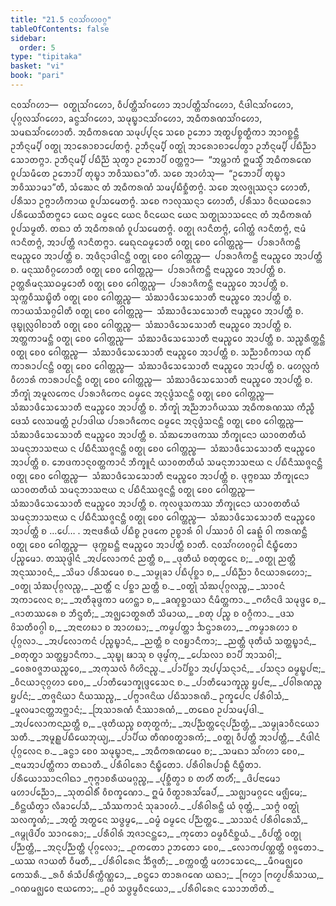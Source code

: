 ```yaml
---
title: "21.5 ᨶᩅᩈᩘᨣᩉᩅᨣ᩠ᨣ"
tableOfContents: false
sidebar:
  order: 5
type: "tipitaka"
basket: "vi"
book: "pari"
---
```



<DynamicBreadcrumb />

<Division number="501" book="pari">

<Paragraph number="2434" book="pari">
ᨶᩅᩈᩘᨣᩉᩣ—  ᩅᨲ᩠ᨳᩩᩈᩘᨣᩉᩮᩣ, ᩅᩥᨸᨲ᩠ᨲᩥᩈᩘᨣᩉᩮᩣ ᩋᩣᨸᨲ᩠ᨲᩥᩈᩘᨣᩉᩮᩣ, ᨶᩥᨴᩤᨶᩈᩘᨣᩉᩮᩣ, ᨸᩩᨣ᩠ᨣᩃᩈᩘᨣᩉᩮᩣ, ᨡᨶ᩠ᨵᩈᩘᨣᩉᩮᩣ, ᩈᨾᩩᨭ᩠ᨮᩣᨶᩈᩘᨣᩉᩮᩣ, ᩋᨵᩥᨠᩁᨱᩈᩘᨣᩉᩮᩣ, ᩈᨾᨳᩈᩘᨣᩉᩮᩣᨲᩥ.
</Paragraph>

<Paragraph number="2435" book="pari">
ᩋᨵᩥᨠᩁᨱᩮ ᩈᨾᩩᨸ᩠ᨸᨶ᩠ᨶᩮ ᩈᨧᩮ ᩏᨽᩮᩣ ᩋᨲ᩠ᨳᨸᨧ᩠ᨧᨲ᩠ᨳᩥᨠᩣ ᩋᩣᨣᨧ᩠ᨨᨶ᩠ᨲᩥ ᩏᨽᩥᨶ᩠ᨶᨾ᩠ᨸᩥ ᩅᨲ᩠ᨳᩩ ᩋᩣᩁᩮᩣᨧᩣᨸᩮᨲᨻ᩠ᨻᩴ. ᩏᨽᩥᨶ᩠ᨶᨾ᩠ᨸᩥ ᩅᨲ᩠ᨳᩩᩴ ᩋᩣᩁᩮᩣᨧᩣᨸᩮᨲ᩠ᩅᩣ ᩏᨽᩥᨶ᩠ᨶᨾ᩠ᨸᩥ ᨸᨭᩥᨬ᩠ᨬᩣ ᩈᩮᩣᨲᨻ᩠ᨻᩣ. ᩏᨽᩥᨶ᩠ᨶᨾ᩠ᨸᩥ ᨸᨭᩥᨬ᩠ᨬᩴ ᩈᩩᨲ᩠ᩅᩣ ᩏᨽᩮᩣᨸᩥ ᩅᨲ᩠ᨲᨻ᩠ᨻᩣ—  “ᩋᨾ᩠ᩉᩣᨠᩴ ᩍᨾᩈ᩠ᨾᩥᩴ ᩋᨵᩥᨠᩁᨱᩮ ᩅᩪᨸᩈᨾᩥᨲᩮ ᩏᨽᩮᩣᨸᩥ ᨲᩩᨭ᩠ᨮᩣ ᨽᩅᩥᩔᨳᩣ”ᨲᩥ. ᩈᨧᩮ ᩋᩣᩉᩴᩈᩩ—  “ᩏᨽᩮᩣᨸᩥ ᨲᩩᨭ᩠ᨮᩣ ᨽᩅᩥᩔᩣᨾᩣ”ᨲᩥ, ᩈᩴᨥᩮᨶ ᨲᩴ ᩋᨵᩥᨠᩁᨱᩴ ᩈᨾ᩠ᨸᨭᩥᨧ᩠ᨨᩥᨲᨻ᩠ᨻᩴ. ᩈᨧᩮ ᩋᩃᨩ᩠ᨩᩩᩔᨶ᩠ᨶᩣ ᩉᩮᩣᨲᩥ, ᨸᩁᩥᩈᩣ ᩏᨻ᩠ᨻᩣᩉᩥᨠᩣᨿ ᩅᩪᨸᩈᨾᩮᨲᨻ᩠ᨻᩴ. ᩈᨧᩮ ᨻᩣᩃᩩᩔᨶ᩠ᨶᩣ ᩉᩮᩣᨲᩥ, ᨸᩁᩥᩈᩣ ᩅᩥᨶᨿᨵᩁᩮᩣ ᨸᩁᩥᨿᩮᩈᩥᨲᨻ᩠ᨻᩮᩣ ᨿᩮᨶ ᨵᨾ᩠ᨾᩮᨶ ᨿᩮᨶ ᩅᩥᨶᨿᩮᨶ ᨿᩮᨶ ᩈᨲ᩠ᨳᩩᩈᩣᩈᨶᩮᨶ ᨲᩴ ᩋᨵᩥᨠᩁᨱᩴ ᩅᩪᨸᩈᨾ᩠ᨾᨲᩥ. ᨲᨳᩣ ᨲᩴ ᩋᨵᩥᨠᩁᨱᩴ ᩅᩪᨸᩈᨾᩮᨲᨻ᩠ᨻᩴ.
</Paragraph>

<Paragraph number="2436" book="pari">
ᩅᨲ᩠ᨳᩩ ᨩᩣᨶᩥᨲᨻ᩠ᨻᩴ, ᨣᩮᩤᨲ᩠ᨲᩴ ᨩᩣᨶᩥᨲᨻ᩠ᨻᩴ, ᨶᩣᨾᩴ ᨩᩣᨶᩥᨲᨻ᩠ᨻᩴ, ᩋᩣᨸᨲ᩠ᨲᩥ ᨩᩣᨶᩥᨲᨻ᩠ᨻᩣ.
</Paragraph>

<Paragraph number="2437" book="pari">
ᨾᩮᨳᩩᨶᨵᨾ᩠ᨾᩮᩣᨲᩥ ᩅᨲ᩠ᨳᩩ ᨧᩮᩅ ᨣᩮᩤᨲ᩠ᨲᨬ᩠ᨧ—  ᨸᩣᩁᩣᨩᩥᨠᨶ᩠ᨲᩥ ᨶᩣᨾᨬ᩠ᨧᩮᩅ ᩋᩣᨸᨲ᩠ᨲᩥ ᨧ.
</Paragraph>

<Paragraph number="2438" book="pari">
ᩋᨴᩥᨶ᩠ᨶᩣᨴᩤᨶᨶ᩠ᨲᩥ ᩅᨲ᩠ᨳᩩ ᨧᩮᩅ ᨣᩮᩤᨲ᩠ᨲᨬ᩠ᨧ—  ᨸᩣᩁᩣᨩᩥᨠᨶ᩠ᨲᩥ ᨶᩣᨾᨬ᩠ᨧᩮᩅ ᩋᩣᨸᨲ᩠ᨲᩥ ᨧ.
</Paragraph>

<Paragraph number="2439" book="pari">
ᨾᨶᩩᩔᩅᩥᨣ᩠ᨣᩉᩮᩣᨲᩥ ᩅᨲ᩠ᨳᩩ ᨧᩮᩅ ᨣᩮᩤᨲ᩠ᨲᨬ᩠ᨧ—  ᨸᩣᩁᩣᨩᩥᨠᨶ᩠ᨲᩥ ᨶᩣᨾᨬ᩠ᨧᩮᩅ ᩋᩣᨸᨲ᩠ᨲᩥ ᨧ.
</Paragraph>

<Paragraph number="2440" book="pari">
ᩏᨲ᩠ᨲᩁᩥᨾᨶᩩᩔᨵᨾ᩠ᨾᩮᩣᨲᩥ ᩅᨲ᩠ᨳᩩ ᨧᩮᩅ ᨣᩮᩤᨲ᩠ᨲᨬ᩠ᨧ—  ᨸᩣᩁᩣᨩᩥᨠᨶ᩠ᨲᩥ ᨶᩣᨾᨬ᩠ᨧᩮᩅ ᩋᩣᨸᨲ᩠ᨲᩥ ᨧ.
</Paragraph>

<Paragraph number="2441" book="pari">
ᩈᩩᨠ᩠ᨠᩅᩥᩔᨭ᩠ᨮᩦᨲᩥ ᩅᨲ᩠ᨳᩩ ᨧᩮᩅ ᨣᩮᩤᨲ᩠ᨲᨬ᩠ᨧ—  ᩈᩴᨥᩣᨴᩥᩈᩮᩈᩮᩣᨲᩥ ᨶᩣᨾᨬ᩠ᨧᩮᩅ ᩋᩣᨸᨲ᩠ᨲᩥ ᨧ.
</Paragraph>

<Paragraph number="2442" book="pari">
ᨠᩣᨿᩈᩴᩈᨣ᩠ᨣᩮᩤᨲᩥ ᩅᨲ᩠ᨳᩩ ᨧᩮᩅ ᨣᩮᩤᨲ᩠ᨲᨬ᩠ᨧ—  ᩈᩴᨥᩣᨴᩥᩈᩮᩈᩮᩣᨲᩥ ᨶᩣᨾᨬ᩠ᨧᩮᩅ ᩋᩣᨸᨲ᩠ᨲᩥ ᨧ.
</Paragraph>

<Paragraph number="2443" book="pari">
ᨴᩩᨭ᩠ᨮᩩᩃᩖᩅᩤᨧᩣᨲᩥ ᩅᨲ᩠ᨳᩩ ᨧᩮᩅ ᨣᩮᩤᨲ᩠ᨲᨬ᩠ᨧ—  ᩈᩴᨥᩣᨴᩥᩈᩮᩈᩮᩣᨲᩥ ᨶᩣᨾᨬ᩠ᨧᩮᩅ ᩋᩣᨸᨲ᩠ᨲᩥ ᨧ.
</Paragraph>

<Paragraph number="2444" book="pari">
ᩋᨲ᩠ᨲᨠᩣᨾᨶ᩠ᨲᩥ ᩅᨲ᩠ᨳᩩ ᨧᩮᩅ ᨣᩮᩤᨲ᩠ᨲᨬ᩠ᨧ—  ᩈᩴᨥᩣᨴᩥᩈᩮᩈᩮᩣᨲᩥ ᨶᩣᨾᨬ᩠ᨧᩮᩅ ᩋᩣᨸᨲ᩠ᨲᩥ ᨧ.
</Paragraph>

<Paragraph number="2445" book="pari">
ᩈᨬ᩠ᨧᩁᩥᨲ᩠ᨲᨶ᩠ᨲᩥ ᩅᨲ᩠ᨳᩩ ᨧᩮᩅ ᨣᩮᩤᨲ᩠ᨲᨬ᩠ᨧ—  ᩈᩴᨥᩣᨴᩥᩈᩮᩈᩮᩣᨲᩥ ᨶᩣᨾᨬ᩠ᨧᩮᩅ ᩋᩣᨸᨲ᩠ᨲᩥ ᨧ.
</Paragraph>

<Paragraph number="2446" book="pari">
ᩈᨬ᩠ᨬᩣᨧᩥᨠᩣᨿ ᨠᩩᨭᩥᩴ ᨠᩣᩁᩣᨸᨶᨶ᩠ᨲᩥ ᩅᨲ᩠ᨳᩩ ᨧᩮᩅ ᨣᩮᩤᨲ᩠ᨲᨬ᩠ᨧ—  ᩈᩴᨥᩣᨴᩥᩈᩮᩈᩮᩣᨲᩥ ᨶᩣᨾᨬ᩠ᨧᩮᩅ ᩋᩣᨸᨲ᩠ᨲᩥ ᨧ.
</Paragraph>

<Paragraph number="2447" book="pari">
ᨾᩉᩃᩖᨠᩴ ᩅᩥᩉᩣᩁᩴ ᨠᩣᩁᩣᨸᨶᨶ᩠ᨲᩥ ᩅᨲ᩠ᨳᩩ ᨧᩮᩅ ᨣᩮᩤᨲ᩠ᨲᨬ᩠ᨧ—  ᩈᩴᨥᩣᨴᩥᩈᩮᩈᩮᩣᨲᩥ ᨶᩣᨾᨬ᩠ᨧᩮᩅ ᩋᩣᨸᨲ᩠ᨲᩥ ᨧ.
</Paragraph>

<Paragraph number="2448" book="pari">
ᨽᩥᨠ᩠ᨡᩩᩴ ᩋᨾᩪᩃᨠᩮᨶ ᨸᩣᩁᩣᨩᩥᨠᩮᨶ ᨵᨾ᩠ᨾᩮᨶ ᩋᨶᩩᨴ᩠ᨵᩴᩈᨶᨶ᩠ᨲᩥ ᩅᨲ᩠ᨳᩩ ᨧᩮᩅ ᨣᩮᩤᨲ᩠ᨲᨬ᩠ᨧ—  ᩈᩴᨥᩣᨴᩥᩈᩮᩈᩮᩣᨲᩥ ᨶᩣᨾᨬ᩠ᨧᩮᩅ ᩋᩣᨸᨲ᩠ᨲᩥ ᨧ.
</Paragraph>

<Paragraph number="2449" book="pari">
ᨽᩥᨠ᩠ᨡᩩᩴ ᩋᨬ᩠ᨬᨽᩣᨣᩥᨿᩔ ᩋᨵᩥᨠᩁᨱᩔ ᨠᩥᨬ᩠ᨧᩥ ᨴᩮᩈᩴ ᩃᩮᩈᨾᨲ᩠ᨲᩴ ᩏᨸᩣᨴᩤᨿ ᨸᩣᩁᩣᨩᩥᨠᩮᨶ ᨵᨾ᩠ᨾᩮᨶ ᩋᨶᩩᨴ᩠ᨵᩴᩈᨶᨶ᩠ᨲᩥ ᩅᨲ᩠ᨳᩩ ᨧᩮᩅ ᨣᩮᩤᨲ᩠ᨲᨬ᩠ᨧ—  ᩈᩴᨥᩣᨴᩥᩈᩮᩈᩮᩣᨲᩥ ᨶᩣᨾᨬ᩠ᨧᩮᩅ ᩋᩣᨸᨲ᩠ᨲᩥ ᨧ.
</Paragraph>

<Paragraph number="2450" book="pari">
ᩈᩴᨥᨽᩮᨴᨠᩔ ᨽᩥᨠ᩠ᨡᩩᨶᩮᩣ ᨿᩣᩅᨲᨲᩥᨿᩴ ᩈᨾᨶᩩᨽᩣᩈᨶᩣᨿ ᨶ ᨸᨭᩥᨶᩥᩔᨩ᩠ᨩᨶᨶ᩠ᨲᩥ ᩅᨲ᩠ᨳᩩ ᨧᩮᩅ ᨣᩮᩤᨲ᩠ᨲᨬ᩠ᨧ—  ᩈᩴᨥᩣᨴᩥᩈᩮᩈᩮᩣᨲᩥ ᨶᩣᨾᨬ᩠ᨧᩮᩅ ᩋᩣᨸᨲ᩠ᨲᩥ ᨧ.
</Paragraph>

<Paragraph number="2451" book="pari">
ᨽᩮᨴᨠᩣᨶᩩᩅᨲ᩠ᨲᨠᩣᨶᩴ ᨽᩥᨠ᩠ᨡᩪᨶᩴ ᨿᩣᩅᨲᨲᩥᨿᩴ ᩈᨾᨶᩩᨽᩣᩈᨶᩣᨿ ᨶ ᨸᨭᩥᨶᩥᩔᨩ᩠ᨩᨶᨶ᩠ᨲᩥ ᩅᨲ᩠ᨳᩩ ᨧᩮᩅ ᨣᩮᩤᨲ᩠ᨲᨬ᩠ᨧ—  ᩈᩴᨥᩣᨴᩥᩈᩮᩈᩮᩣᨲᩥ ᨶᩣᨾᨬ᩠ᨧᩮᩅ ᩋᩣᨸᨲ᩠ᨲᩥ ᨧ.
</Paragraph>

<Paragraph number="2452" book="pari">
ᨴᩩᨻ᩠ᨻᨧᩔ ᨽᩥᨠ᩠ᨡᩩᨶᩮᩣ ᨿᩣᩅᨲᨲᩥᨿᩴ ᩈᨾᨶᩩᨽᩣᩈᨶᩣᨿ ᨶ ᨸᨭᩥᨶᩥᩔᨩ᩠ᨩᨶᨶ᩠ᨲᩥ ᩅᨲ᩠ᨳᩩ ᨧᩮᩅ ᨣᩮᩤᨲ᩠ᨲᨬ᩠ᨧ—  ᩈᩴᨥᩣᨴᩥᩈᩮᩈᩮᩣᨲᩥ ᨶᩣᨾᨬ᩠ᨧᩮᩅ ᩋᩣᨸᨲ᩠ᨲᩥ ᨧ.
</Paragraph>

<Paragraph number="2453" book="pari">
ᨠᩩᩃᨴᩪᩈᨠᩔ ᨽᩥᨠ᩠ᨡᩩᨶᩮᩣ ᨿᩣᩅᨲᨲᩥᨿᩴ ᩈᨾᨶᩩᨽᩣᩈᨶᩣᨿ ᨶ ᨸᨭᩥᨶᩥᩔᨩ᩠ᨩᨶᨶ᩠ᨲᩥ ᩅᨲ᩠ᨳᩩ ᨧᩮᩅ ᨣᩮᩤᨲ᩠ᨲᨬ᩠ᨧ—  ᩈᩴᨥᩣᨴᩥᩈᩮᩈᩮᩣᨲᩥ ᨶᩣᨾᨬ᩠ᨧᩮᩅ ᩋᩣᨸᨲ᩠ᨲᩥ ᨧ …ᨸᩮ… .
</Paragraph>

<Paragraph number="2454" book="pari">
ᩋᨶᩣᨴᩁᩥᨿᩴ ᨸᨭᩥᨧ᩠ᨧ ᩏᨴᨠᩮ ᩏᨧ᩠ᨧᩣᩁᩴ ᩅᩤ ᨸᩔᩣᩅᩴ ᩅᩤ ᨡᩮᩊᩴ ᩅᩤ ᨠᩁᨱᨶ᩠ᨲᩥ ᩅᨲ᩠ᨳᩩ ᨧᩮᩅ ᨣᩮᩤᨲ᩠ᨲᨬ᩠ᨧ—  ᨴᩩᨠ᩠ᨠᨭᨶ᩠ᨲᩥ ᨶᩣᨾᨬ᩠ᨧᩮᩅ ᩋᩣᨸᨲ᩠ᨲᩥ ᨧᩣᨲᩥ.

</Paragraph>
</Division>

<Paragraph number="2455" type="center" book="pari">
ᨶᩅᩈᩘᨣᩉᩅᨣ᩠ᨣᩮᩤ ᨶᩥᨭ᩠ᨮᩥᨲᩮᩣ ᨸᨬ᩠ᨧᨾᩮᩣ.



</Paragraph>

<Paragraph number="2456" type="center" book="pari">
ᨲᩔᩩᨴ᩠ᨴᩤᨶᩴ


</Paragraph>

<Paragraph number="2457" type="verses" book="pari">
_ᩋᨸᩃᩮᩣᨠᨶᩴ ᨬᨲ᩠ᨲᩥ ᨧ,_  
_ᨴᩩᨲᩥᨿᩴ ᨧᨲᩩᨲ᩠ᨳᩮᨶ ᨧ;_  
_ᩅᨲ᩠ᨳᩩ ᨬᨲ᩠ᨲᩥ ᩋᨶᩩᩔᩣᩅᨶᩴ,_  
_ᩈᩦᨾᩣ ᨸᩁᩥᩈᨾᩮᩅ ᨧ._  

</Paragraph>

<Paragraph number="2458" type="verses" book="pari">
_ᩈᨾ᩠ᨾᩩᨡᩣ ᨸᨭᩥᨸᩩᨧ᩠ᨨᩣ ᨧ,_  
_ᨸᨭᩥᨬ᩠ᨬᩣ ᩅᩥᨶᨿᩣᩁᩉᩮᩣ;_  
_ᩅᨲ᩠ᨳᩩ ᩈᩴᨥᨸᩩᨣ᩠ᨣᩃᨬ᩠ᨧ,_  
_ᨬᨲ᩠ᨲᩥᩴ ᨶ ᨸᨧ᩠ᨨᩣ ᨬᨲ᩠ᨲᩥ ᨧ._  

</Paragraph>

<Paragraph number="2459" type="verses" book="pari">
_ᩅᨲ᩠ᨳᩩᩴ ᩈᩴᨥᨸᩩᨣ᩠ᨣᩃᨬ᩠ᨧ,_  
_ᩈᩣᩅᨶᩴ ᩋᨠᩣᩃᩮᨶ ᨧ;_  
_ᩋᨲᩥᨡᩩᨴ᩠ᨴᨠᩣ ᨾᩉᨶ᩠ᨲᩣ ᨧ,_  
_ᨡᨱ᩠ᨯᨧ᩠ᨨᩣᨿᩣ ᨶᩥᨾᩥᨲ᩠ᨲᨠᩣ._  

</Paragraph>

<Paragraph number="2460" type="verses" book="pari">
_ᨻᩉᩥᨶᨴᩦ ᩈᨾᩩᨴ᩠ᨴᩮ ᨧ,_  
_ᨩᩣᨲᩔᩁᩮ ᨧ ᨽᩥᨶ᩠ᨴᨲᩥ;_  
_ᩋᨩ᩠ᨫᩮᩣᨲ᩠ᨳᩁᨲᩥ ᩈᩦᨾᩣᨿ,_  
_ᨧᨲᩩ ᨸᨬ᩠ᨧ ᨧ ᩅᨣ᩠ᨣᩥᨠᩣ._  

</Paragraph>

<Paragraph number="2461" type="verses" book="pari">
_ᨴᩈ ᩅᩦᩈᨲᩥᩅᨣ᩠ᨣᩤ ᨧ,_  
_ᩋᨶᩣᩉᨭᩣ ᨧ ᩋᩣᩉᨭᩣ;_  
_ᨠᨾ᩠ᨾᨸᨲ᩠ᨲᩣ ᨨᨶ᩠ᨴᩣᩁᩉᩣ,_  
_ᨠᨾ᩠ᨾᩣᩁᩉᩣ ᨧ ᨸᩩᨣ᩠ᨣᩃᩣ._  

</Paragraph>

<Paragraph number="2462" type="verses" book="pari">
_ᩋᨸᩃᩮᩣᨠᨶᩴ ᨸᨬ᩠ᨧᨭ᩠ᨮᩣᨶᩴ,_  
_ᨬᨲ᩠ᨲᩥ ᨧ ᨶᩅᨮᩣᨶᩥᨠᩣ;_  
_ᨬᨲ᩠ᨲᩥ ᨴᩩᨲᩥᨿᩴ ᩈᨲ᩠ᨲᨭ᩠ᨮᩣᨶᩴ,_  
_ᨧᨲᩩᨲ᩠ᨳᩣ ᩈᨲ᩠ᨲᨮᩣᨶᩥᨠᩣ._  

</Paragraph>

<Paragraph number="2463" type="verses" book="pari">
_ᩈᩩᨭ᩠ᨮᩩ ᨹᩣᩈᩩ ᨧ ᨴᩩᨾ᩠ᨾᩘᨠᩩ,_  
_ᨸᩮᩈᩃᩣ ᨧᩣᨸᩥ ᩋᩣᩈᩅᩤ;_  
_ᩅᩮᩁᩅᨩ᩠ᨩᨽᨿᨬ᩠ᨧᩮᩅ,_  
_ᩋᨠᩩᩈᩃᩴ ᨣᩥᩉᩦᨶᨬ᩠ᨧ._  

</Paragraph>

<Paragraph number="2464" type="verses" book="pari">
_ᨸᩣᨸᩥᨧ᩠ᨨᩣ ᩋᨸ᩠ᨸᩈᨶ᩠ᨶᩣᨶᩴ,_  
_ᨸᩈᨶ᩠ᨶᩣ ᨵᨾ᩠ᨾᨭ᩠ᨮᨸᨶᩣ;_  
_ᩅᩥᨶᨿᩣᨶᩩᨣ᩠ᨣᩉᩣ ᨧᩮᩅ,_  
_ᨸᩣᨲᩥᨾᩮᩣᨠ᩠ᨡᩩᨴ᩠ᨴᩮᩈᩮᨶ ᨧ._  

</Paragraph>

<Paragraph number="2465" type="verses" book="pari">
_ᨸᩣᨲᩥᨾᩮᩣᨠ᩠ᨡᨬ᩠ᨧ ᨮᨸᨶᩣ,_  
_ᨸᩅᩤᩁᨱᨬ᩠ᨧ ᨮᨸᨶᩴ;_  
_ᨲᨩ᩠ᨩᨶᩦᨿᩣ ᨶᩥᨿᩔᨬ᩠ᨧ,_  
_ᨸᨻ᩠ᨻᩣᨩᨶᩦᨿ ᨸᨭᩥᩈᩣᩁᨱᩦ._  

</Paragraph>

<Paragraph number="2466" type="verses" book="pari">
ᩏᨠ᩠ᨡᩮᨸᨶ ᨸᩁᩥᩅᩤᩈᩴ,_  
_ᨾᩪᩃᨾᩣᨶᨲ᩠ᨲᩋᨻ᩠ᨽᩣᨶᩴ;_  
_ᩒᩈᩣᩁᨱᩴ ᨶᩥᩔᩣᩁᨱᩴ,_  
_ᨲᨳᩮᩅ ᩏᨸᩈᨾ᩠ᨸᨴᩤ._  

</Paragraph>

<Paragraph number="2467" type="verses" book="pari">
_ᩋᨸᩃᩮᩣᨠᨶᨬᨲ᩠ᨲᩥ ᨧ,_  
_ᨴᩩᨲᩥᨿᨬ᩠ᨧ ᨧᨲᩩᨲ᩠ᨳᨠᩴ;_  
_ᩋᨸᨬ᩠ᨬᨲ᩠ᨲᩮᨶᩩᨸᨬ᩠ᨬᨲ᩠ᨲᩴ,_  
_ᩈᨾ᩠ᨾᩩᨡᩣᩅᩥᨶᨿᩮᩣ ᩈᨲᩥ._  

</Paragraph>

<Paragraph number="2468" type="verses" book="pari">
_ᩋᨾᩪᩊ᩠ᩉᨸᨭᩥᨿᩮᨽᩩᨿ᩠ᨿ,_  
_ᨸᩣᨸᩥᨿ ᨲᩥᨱᩅᨲ᩠ᨳᩣᩁᨠᩴ;_  
_ᩅᨲ᩠ᨳᩩ ᩅᩥᨸᨲ᩠ᨲᩥ ᩋᩣᨸᨲ᩠ᨲᩥ,_  
_ᨶᩥᨴᩤᨶᩴ ᨸᩩᨣ᩠ᨣᩃᩮᨶ ᨧ._  

</Paragraph>

<Paragraph number="2469" type="verses" book="pari">
_ᨡᨶ᩠ᨵᩣ ᨧᩮᩅ ᩈᨾᩩᨭ᩠ᨮᩣᨶᩣ,_  
_ᩋᨵᩥᨠᩁᨱᨾᩮᩅ ᨧ;_  
_ᩈᨾᨳᩣ ᩈᩘᨣᩉᩣ ᨧᩮᩅ,_  
_ᨶᩣᨾᩋᩣᨸᨲ᩠ᨲᩥᨠᩣ ᨲᨳᩣᨲᩥ._  


</Paragraph>

<Paragraph number="2470" type="center" book="pari">
ᨸᩁᩥᩅᩤᩁᩮᩣ ᨶᩥᨭ᩠ᨮᩥᨲᩮᩣ.



</Paragraph>

<Paragraph number="2471" type="center" book="pari">
ᨸᩁᩥᩅᩤᩁᨸᩣᩊᩥ ᨶᩥᨭ᩠ᨮᩥᨲᩣ.



</Paragraph>

<Paragraph number="2472" type="center" book="pari">
ᨸᩁᩥᨿᩮᩣᩈᩣᨶᨣᩤᨳᩣ


</Paragraph>

<Paragraph number="2473" type="verses" book="pari">
_ᨻᩩᨻ᩠ᨻᩣᨧᩁᩥᨿᨾᨣ᩠ᨣᨬ᩠ᨧ,_  
_ᨸᩩᨧ᩠ᨨᩥᨲ᩠ᩅᩣ ᨧ ᨲᩉᩥᩴ ᨲᩉᩥᩴ;_  
_ᨴᩦᨸᨶᩣᨾᩮᩣ ᨾᩉᩣᨸᨬ᩠ᨬᩮᩣ,_  
_ᩈᩩᨲᨵᩤᩁᩥᩴ ᩅᩥᨧᨠ᩠ᨡᨱᩮᩣ._  

</Paragraph>

<Paragraph number="2474" type="verses" book="pari">
ᩍᨾᩴ ᩅᩥᨲ᩠ᨳᩣᩁᩈᩘᨡᩮᨸᩴ,_  
_ᩈᨩ᩠ᨫᩣᨾᨣ᩠ᨣᩮᨶ ᨾᨩ᩠ᨫᩥᨾᩮ;_  
_ᨧᩥᨶ᩠ᨲᨿᩥᨲ᩠ᩅᩣ ᩃᩥᨡᩣᨸᩮᩈᩥ,_  
_ᩈᩥᩔᨠᩣᨶᩴ ᩈᩩᨡᩣᩅᩉᩴ._  

</Paragraph>

<Paragraph number="2475" type="verses" book="pari">
_ᨸᩁᩥᩅᩤᩁᨶ᩠ᨲᩥ ᨿᩴ ᩅᩩᨲ᩠ᨲᩴ,_  
_ᩈᨻ᩠ᨻᩴ ᩅᨲ᩠ᨳᩩᩴ ᩈᩃᨠ᩠ᨡᨱᩴ;_  
_ᩋᨲ᩠ᨳᩴ ᩋᨲ᩠ᨳᩮᨶ ᩈᨴ᩠ᨵᨾ᩠ᨾᩮ,_  
_ᨵᨾ᩠ᨾᩴ ᨵᨾ᩠ᨾᩮᨶ ᨸᨬ᩠ᨬᨲ᩠ᨲᩮ._  

</Paragraph>

<Paragraph number="2476" type="verses" book="pari">
_ᩈᩣᩈᨶᩴ ᨸᩁᩥᩅᩤᩁᩮᩈᩥ,_  
_ᨩᨾ᩠ᨻᩩᨴᩦᨸᩴᩅ ᩈᩣᨣᩁᩮᩣ;_  
_ᨸᩁᩥᩅᩤᩁᩴ ᩋᨩᩣᨶᨶ᩠ᨲᩮᩣ,_  
_ᨠᩩᨲᩮᩣ ᨵᨾ᩠ᨾᩅᩥᨶᩥᨧ᩠ᨨᨿᩴ._  

</Paragraph>

<Paragraph number="2477" type="verses" book="pari">
_ᩅᩥᨸᨲ᩠ᨲᩥ ᩅᨲ᩠ᨳᩩ ᨸᨬ᩠ᨬᨲ᩠ᨲᩥ,_  
_ᩋᨶᩩᨸᨬ᩠ᨬᨲ᩠ᨲᩥ ᨸᩩᨣ᩠ᨣᩃᩮᩣ;_  
_ᩑᨠᨲᩮᩣ ᩏᨽᨲᩮᩣ ᨧᩮᩅ,_  
_ᩃᩮᩣᨠᨸᨱ᩠ᨱᨲ᩠ᨲᩥ ᩅᨩ᩠ᨩᨲᩮᩣ._  

</Paragraph>

<Paragraph number="2478" type="verses" book="pari">
_ᨿᩔ ᨩᩣᨿᨲᩥ ᩅᩥᨾᨲᩥ,_  
_ᨸᩁᩥᩅᩤᩁᩮᨶ ᨨᩥᨩ᩠ᨩᨲᩥ;_  
_ᨧᨠ᩠ᨠᩅᨲ᩠ᨲᩥ ᨾᩉᩣᩈᩮᨶᩮ,_  
_ᨾᩥᨣᨾᨩ᩠ᨫᩮᩅ ᨠᩮᩈᩁᩥ._  

</Paragraph>

<Paragraph number="2479" type="verses" book="pari">
_ᩁᩅᩥ ᩁᩴᩈᩥᨸᩁᩥᨠ᩠ᨠᩥᨱ᩠ᨱᩮᩣ,_  
_ᨧᨶ᩠ᨴᩮᩣ ᨲᩣᩁᨣᨱᩮ ᨿᨳᩣ;_  
_ᨻᩕᩉ᩠ᨾᩣ ᨻᩕᩉ᩠ᨾᨸᩁᩥᩈᩣᨿ,_  
_ᨣᨱᨾᨩ᩠ᨫᩮᩅ ᨶᩣᨿᨠᩮᩣ;_  
_ᩑᩅᩴ ᩈᨴ᩠ᨵᨾ᩠ᨾᩅᩥᨶᨿᩮᩣ,_  
_ᨸᩁᩥᩅᩤᩁᩮᨶ ᩈᩮᩣᨽᨲᩦᨲᩥ._
</Paragraph>